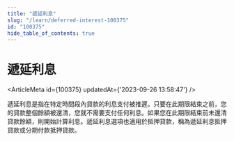 ```yaml
---
title: "遞延利息"
slug: "/learn/deferred-interest-100375"
id: "100375"
hide_table_of_contents: true
---
```



# 遞延利息

<ArticleMeta id={100375} updatedAt={'2023-09-26 13:58:47'} />
<div className='border-solid border-b border-t-0 my-4 border-[var(--ifm-color-gray-300)]' />

遞延利息是指在特定時間段內貸款的利息支付被推遲。只要在此期限結束之前，您的貸款整個餘額被還清，您就不需要支付任何利息。如果您在此期限結束前未還清貸款餘額，則開始計算利息。遞延利息選項也適用於抵押貸款，稱為遞延利息抵押貸款或分期付款抵押貸款。
